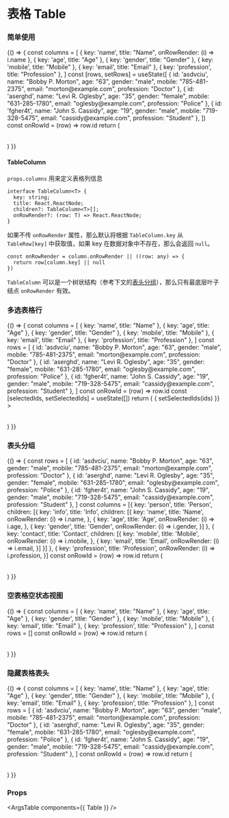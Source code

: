 
<Meta title="Table" component={Table} />

# 表格 Table

### 简单使用

<Canvas>
  <Story name="Table">
    {() => {
      const columns = [
        { key: 'name', title: "Name", onRowRender: (i) => i.name },
        { key: 'age', title: "Age" },
        { key: 'gender', title: "Gender" },
        { key: 'mobile', title: "Mobile" },
        { key: 'email', title: "Email" },
        { key: 'profession', title: "Profession" },
      ]
      const [rows, setRows] = useState([
        { id: 'asdvciu', name: "Bobby P. Morton", age: "63", gender: "male", mobile: "785-481-2375", email: "morton@example.com", profession: "Doctor" },
        { id: 'aserghd', name: "Levi R. Oglesby", age: "35", gender: "female", mobile: "631-285-1780", email: "oglesby@example.com", profession: "Police" },
        { id: 'fgher4t', name: "John S. Cassidy", age: "19", gender: "male", mobile: "719-328-5475", email: "cassidy@example.com", profession: "Student" },
      ])
      const onRowId = (row) => row.id
      return (
        <Table
          columns={columns}
          rows={rows}
          onRowId={onRowId}
        ></Table>
      )
    }}
  </Story>
</Canvas>

#### TableColumn

`props.columns` 用来定义表格列信息

```tsx
interface TableColumn<T> {
  key: string;
  title: React.ReactNode;
  children?: TableColumn<T>[];
  onRowRender?: (row: T) => React.ReactNode;
}
```

如果不传 `onRowRender` 属性，那么默认将根据 `TableColumn.key` 从 `TableRow[key]` 中获取值，如果 key 在数据对象中不存在，那么会返回 `null`。

```tsx
const onRowRender = column.onRowRender || ((row: any) => {
  return row[column.key] || null
})
```

`TableColumn` 可以是一个树状结构（参考下文的[表头分组](#表头分组)），那么只有最底层叶子结点 `onRowRender` 有效。

### 多选表格行

<Canvas>
  <Story name="Table with selection">
    {() => {
      const columns = [
        { key: 'name', title: "Name" },
        { key: 'age', title: "Age" },
        { key: 'gender', title: "Gender" },
        { key: 'mobile', title: "Mobile" },
        { key: 'email', title: "Email" },
        { key: 'profession', title: "Profession" },
      ]
      const rows = [
        { id: 'asdvciu', name: "Bobby P. Morton", age: "63", gender: "male", mobile: "785-481-2375", email: "morton@example.com", profession: "Doctor" },
        { id: 'aserghd', name: "Levi R. Oglesby", age: "35", gender: "female", mobile: "631-285-1780", email: "oglesby@example.com", profession: "Police" },
        { id: 'fgher4t', name: "John S. Cassidy", age: "19", gender: "male", mobile: "719-328-5475", email: "cassidy@example.com", profession: "Student" },
      ]
      const onRowId = (row) => row.id
      const [selectedIds, setSelectedIds] = useState([])
      return (
        <Table
          columns={columns}
          rows={rows}
          onRowId={onRowId}
          selectedRowIds={selectedIds}
          onSelected={(ids) => { setSelectedIds(ids) }}
        ></Table>
      )
    }}
  </Story>
</Canvas>

### 表头分组

<Canvas>
  <Story name="Table with grouping column">
    {() => {
      const rows = [
        { id: 'asdvciu', name: "Bobby P. Morton", age: "63", gender: "male", mobile: "785-481-2375", email: "morton@example.com", profession: "Doctor" },
        { id: 'aserghd', name: "Levi R. Oglesby", age: "35", gender: "female", mobile: "631-285-1780", email: "oglesby@example.com", profession: "Police" },
        { id: 'fgher4t', name: "John S. Cassidy", age: "19", gender: "male", mobile: "719-328-5475", email: "cassidy@example.com", profession: "Student" },
      ]
      const columns = [{
        key: 'person',
        title: 'Person',
        children: [{
          key: 'info',
          title: 'Info',
          children: [{
            key: 'name',
            title: 'Name',
            onRowRender: (i) => i.name,
          }, {
            key: 'age',
            title: 'Age',
            onRowRender: (i) => i.age,
          }, {
            key: 'gender',
            title: 'Gender',
            onRowRender: (i) => i.gender,
          }]
        }, {
          key: 'contact',
          title: 'Contact',
          children: [{
            key: 'mobile',
            title: 'Mobile',
            onRowRender: (i) => i.mobile,
          }, {
            key: 'email',
            title: 'Email',
            onRowRender: (i) => i.email,
          }]
        }]
      }, {
        key: 'profession',
        title: 'Profession',
        onRowRender: (i) => i.profession,
      }]
      const onRowId = (row) => row.id
      return (
        <Table
          columns={columns}
          rows={rows}
          onRowId={onRowId}
        ></Table>
      )
    }}
  </Story>
</Canvas>

### 空表格空状态视图

<Canvas>
  <Story name="Table with empty data">
    {() => {
      const columns = [
        { key: 'name', title: "Name" },
        { key: 'age', title: "Age" },
        { key: 'gender', title: "Gender" },
        { key: 'mobile', title: "Mobile" },
        { key: 'email', title: "Email" },
        { key: 'profession', title: "Profession" },
      ]
      const rows = []
      const onRowId = (row) => row.id
      return (
        <Table
          columns={columns}
          rows={rows}
          onRowId={onRowId}
        ></Table>
      )
    }}
  </Story>
</Canvas>

### 隐藏表格表头

<Canvas>
  <Story name="Table hide header">
    {() => {
      const columns = [
        { key: 'name', title: "Name" },
        { key: 'age', title: "Age" },
        { key: 'gender', title: "Gender" },
        { key: 'mobile', title: "Mobile" },
        { key: 'email', title: "Email" },
        { key: 'profession', title: "Profession" },
      ]
      const rows = [
        { id: 'asdvciu', name: "Bobby P. Morton", age: "63", gender: "male", mobile: "785-481-2375", email: "morton@example.com", profession: "Doctor" },
        { id: 'aserghd', name: "Levi R. Oglesby", age: "35", gender: "female", mobile: "631-285-1780", email: "oglesby@example.com", profession: "Police" },
        { id: 'fgher4t', name: "John S. Cassidy", age: "19", gender: "male", mobile: "719-328-5475", email: "cassidy@example.com", profession: "Student" },
      ]
      const onRowId = (row) => row.id
      return (
        <Table
          columns={columns}
          rows={rows}
          onRowId={onRowId}
          hideHeader
        ></Table>
      )
    }}
  </Story>
</Canvas>

### Props

<ArgsTable components={{ Table }} />